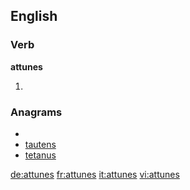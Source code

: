 
==English==

===Verb===
'''attunes'''

# {{third-person singular of|[[attune]]}}

===Anagrams===
* {{alphagram|aensttu}}
* [[tautens#English|tautens]]
* [[tetanus#English|tetanus]]


[[de:attunes]]
[[fr:attunes]]
[[it:attunes]]
[[vi:attunes]]